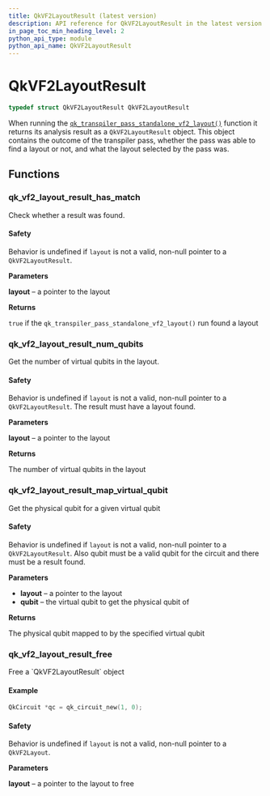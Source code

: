 ```yaml
---
title: QkVF2LayoutResult (latest version)
description: API reference for QkVF2LayoutResult in the latest version of qiskit-c
in_page_toc_min_heading_level: 2
python_api_type: module
python_api_name: QkVF2LayoutResult
---
```


# QkVF2LayoutResult

```c
typedef struct QkVF2LayoutResult QkVF2LayoutResult
```

When running the [`qk_transpiler_pass_standalone_vf2_layout()`](qk-transpiler-passes#_cppv440qk_transpiler_pass_standalone_vf2_layoutpk9qkcircuitpk8qktargetb7int64_td7int64_t "qk_transpiler_pass_standalone_vf2_layout") function it returns its analysis result as a `QkVF2LayoutResult` object. This object contains the outcome of the transpiler pass, whether the pass was able to find a layout or not, and what the layout selected by the pass was.

## Functions

### qk\_vf2\_layout\_result\_has\_match

<Function id="qk_vf2_layout_result_has_match" signature="bool qk_vf2_layout_result_has_match(const QkVF2LayoutResult *layout)">
  Check whether a result was found.

  <span id="group__QkVF2LayoutResult_1autotoc_md121" />

  #### Safety

  <span id="group__QkVF2LayoutResult_1autotoc_md121" />

  Behavior is undefined if `layout` is not a valid, non-null pointer to a `QkVF2LayoutResult`.

  **Parameters**

  **layout** – a pointer to the layout

  **Returns**

  `true` if the `qk_transpiler_pass_standalone_vf2_layout()` run found a layout
</Function>

### qk\_vf2\_layout\_result\_num\_qubits

<Function id="qk_vf2_layout_result_num_qubits" signature="uint32_t qk_vf2_layout_result_num_qubits(const QkVF2LayoutResult *layout)">
  Get the number of virtual qubits in the layout.

  <span id="group__QkVF2LayoutResult_1autotoc_md122" />

  #### Safety

  <span id="group__QkVF2LayoutResult_1autotoc_md122" />

  Behavior is undefined if `layout` is not a valid, non-null pointer to a `QkVF2LayoutResult`. The result must have a layout found.

  **Parameters**

  **layout** – a pointer to the layout

  **Returns**

  The number of virtual qubits in the layout
</Function>

### qk\_vf2\_layout\_result\_map\_virtual\_qubit

<Function id="qk_vf2_layout_result_map_virtual_qubit" signature="uint32_t qk_vf2_layout_result_map_virtual_qubit(const QkVF2LayoutResult *layout, uint32_t qubit)">
  Get the physical qubit for a given virtual qubit

  <span id="group__QkVF2LayoutResult_1autotoc_md123" />

  #### Safety

  <span id="group__QkVF2LayoutResult_1autotoc_md123" />

  Behavior is undefined if `layout` is not a valid, non-null pointer to a `QkVF2LayoutResult`. Also qubit must be a valid qubit for the circuit and there must be a result found.

  **Parameters**

  *   **layout** – a pointer to the layout
  *   **qubit** – the virtual qubit to get the physical qubit of

  **Returns**

  The physical qubit mapped to by the specified virtual qubit
</Function>

### qk\_vf2\_layout\_result\_free

<Function id="qk_vf2_layout_result_free" signature="void qk_vf2_layout_result_free(QkVF2LayoutResult *layout)">
  Free a `QkVF2LayoutResult` object

  <span id="group__QkVF2LayoutResult_1autotoc_md124" />

  #### Example

  ```c
  QkCircuit *qc = qk_circuit_new(1, 0);
  ```

  <span id="group__QkVF2LayoutResult_1autotoc_md125" />

  #### Safety

  <span id="group__QkVF2LayoutResult_1autotoc_md125" />

  Behavior is undefined if `layout` is not a valid, non-null pointer to a `QkVF2Layout`.

  **Parameters**

  **layout** – a pointer to the layout to free
</Function>

